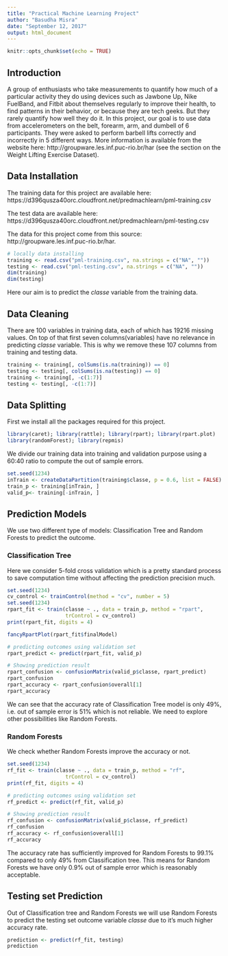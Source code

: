 ---
title: "Practical Machine Learning Project"
author: "Basudha Misra"
date: "September 12, 2017"
output: html_document
---

```{r setup, include=FALSE}
knitr::opts_chunk$set(echo = TRUE)
```

## Introduction

A group of enthusiasts who take measurements to quantify how much of a particular activity they do using devices such as Jawbone Up, Nike FuelBand, and Fitbit about themselves regularly to improve their health, to find patterns in their behavior, or because they are tech geeks. But  they rarely quantify how well they do it. In this project, our goal is to use data from accelerometers on the belt, forearm, arm, and dumbell of 6 participants. They were asked to perform barbell lifts correctly and incorrectly in 5 different ways. More information is available from the website here: http://groupware.les.inf.puc-rio.br/har (see the section on the Weight Lifting Exercise Dataset).

## Data Installation

The training data for this project are available here:
https://d396qusza40orc.cloudfront.net/predmachlearn/pml-training.csv

The test data are available here:
https://d396qusza40orc.cloudfront.net/predmachlearn/pml-testing.csv

The data for this project come from this source: http://groupware.les.inf.puc-rio.br/har. 

```{r dataload}
# locally data installing
training <- read.csv("pml-training.csv", na.strings = c("NA", ""))
testing <- read.csv("pml-testing.csv", na.strings = c("NA", ""))
dim(training)
dim(testing)
```

Here our aim is to predict the $classe$ variable from the training data.
 
## Data Cleaning

There are 100 variables in training data, each of which has 19216 missing values. On top of that first seven columns(variables) have no relevance in predicting $classe$ variable. This is why we remove these 107 columns from training and testing data.  

```{r dataclean}
training <- training[, colSums(is.na(training)) == 0]
testing <- testing[, colSums(is.na(testing)) == 0]
training <- training[, -c(1:7)]
testing <- testing[, -c(1:7)]

```

## Data Splitting

First we install all the packages required for this project.


```{r requiredlibraries}

library(caret); library(rattle); library(rpart); library(rpart.plot)
library(randomForest); library(repmis)

```

We divide our training data into training and validation purpose using a 60:40 ratio to compute the out of sample errors.

```{r datasplit}

set.seed(1234) 
inTrain <- createDataPartition(training$classe, p = 0.6, list = FALSE)
train_p <- training[inTrain, ]
valid_p<- training[-inTrain, ]

```

## Prediction Models

We use two different type of models: Classification Tree and Random Forests to predict the outcome. 

### Classification Tree

Here we consider 5-fold cross validation which is a pretty standard process to save computation time without affecting the prediction precision much.


```{r classtree}
set.seed(1234)
cv_control <- trainControl(method = "cv", number = 5)
set.seed(1234)
rpart_fit <- train(classe ~ ., data = train_p, method = "rpart", 
                   trControl = cv_control)
print(rpart_fit, digits = 4)

fancyRpartPlot(rpart_fit$finalModel)

# predicting outcomes using validation set
rpart_predict <- predict(rpart_fit, valid_p)

# Showing prediction result
rpart_confusion <- confusionMatrix(valid_p$classe, rpart_predict)
rpart_confusion
rpart_accuracy <- rpart_confusion$overall[1]
rpart_accuracy

```


We can see that the accuracy rate of Classification Tree model is only 49%, i.e. out of sample error is 51% which is not reliable. We need to explore other possibilities like Random Forests.

### Random Forests

We check whether Random Forests improve the accuracy or not.

```{r randomforests}

set.seed(1234)
rf_fit <- train(classe ~ ., data = train_p, method = "rf", 
                   trControl = cv_control)
print(rf_fit, digits = 4)

# predicting outcomes using validation set
rf_predict <- predict(rf_fit, valid_p)

# Showing prediction result
rf_confusion <- confusionMatrix(valid_p$classe, rf_predict)
rf_confusion
rf_accuracy <- rf_confusion$overall[1]
rf_accuracy

```

The accuracy rate has sufficiently improved for Random Forests to 99.1% compared to only 49% from Classification tree. This means for Random Forests we have only 0.9% out of sample error which is reasonably acceptable.

## Testing set Prediction

Out of Classification tree and Random Forests we will use Random Forests to predict the testing set outcome variable $classe$ due to it's much higher accuracy rate.


```{r prediction}

prediction <- predict(rf_fit, testing)
prediction

```


